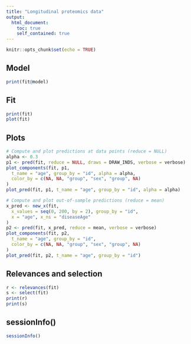 ```yaml
---
title: "Longitudinal proteomics data"
output:
  html_document:
    toc: true
    self_contained: true
---
```


```r
knitr::opts_chunk$set(echo = TRUE)
```

## Model

```r
print(fit@model)
```

## Fit

```r
print(fit)
plot(fit)
```

## Plots

```r
# Compute and plot predictions at data points (reduce = NULL)
alpha <- 0.3
p1 <- pred(fit, reduce = NULL, draws = DRAW_INDS, verbose = verbose)
plot_components(fit, p1,
  t_name = "age", group_by = "id", alpha = alpha,
  color_by = c(NA, NA, "group", "sex", "group", NA)
)
plot_pred(fit, p1, t_name = "age", group_by = "id", alpha = alpha)
```

```r
# Compute and plot out-of-sample predictions (reduce = mean)
x_pred <- new_x(fit,
  x_values = seq(0, 200, by = 2), group_by = "id",
  x = "age", x_ns = "diseaseAge"
)
p2 <- pred(fit, x_pred, reduce = mean, verbose = verbose)
plot_components(fit, p2,
  t_name = "age", group_by = "id",
  color_by = c(NA, NA, "group", "sex", "group", NA)
)
plot_pred(fit, p2, t_name = "age", group_by = "id")
```

## Relevances and selection
```r
r <- relevances(fit)
s <- select(fit)
print(r)
print(s)
```

## sessionInfo()
```r
sessionInfo()
```
